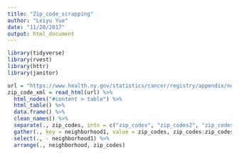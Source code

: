 ```yaml
---
title: "Zip_code_scrapping"
author: "Leiyu Yue"
date: "11/20/2017"
output: html_document
---
```



```r
library(tidyverse)
library(rvest)
library(httr)
library(janitor)
```


```r
url = "https://www.health.ny.gov/statistics/cancer/registry/appendix/neighborhoods.htm"
zip_code_xml = read_html(url) %>% 
  html_nodes("#content > table") %>% 
  html_table() %>% 
  data.frame() %>% 
  clean_names() %>% 
  separate(., zip_codes, into = c("zip_codes", "zip_codes2", "zip_codes3"), sep = ",") %>% 
  gather(., key = neighborhood1, value = zip_codes, zip_codes:zip_codes3) %>% 
  select(., - neighborhood1) %>% 
  arrange(., neighborhood, zip_codes)
```


